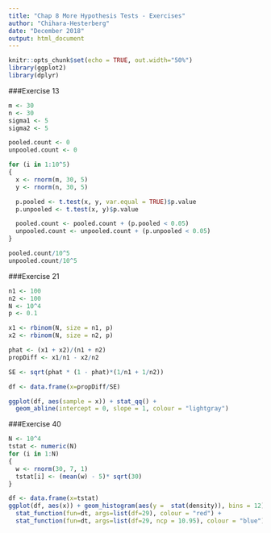---
title: "Chap 8 More Hypothesis Tests - Exercises"
author: "Chihara-Hesterberg"
date: "December 2018"
output: html_document
---

```{r setup, include=FALSE}
knitr::opts_chunk$set(echo = TRUE, out.width="50%")
library(ggplot2)
library(dplyr)
```

###Exercise 13
```{r}
m <- 30
n <- 30
sigma1 <- 5
sigma2 <- 5

pooled.count <- 0
unpooled.count <- 0

for (i in 1:10^5)
{
  x <- rnorm(m, 30, 5)
  y <- rnorm(n, 30, 5)

  p.pooled <- t.test(x, y, var.equal = TRUE)$p.value
  p.unpooled <- t.test(x, y)$p.value

  pooled.count <- pooled.count + (p.pooled < 0.05)
  unpooled.count <- unpooled.count + (p.unpooled < 0.05)
}

pooled.count/10^5
unpooled.count/10^5

```
###Exercise 21

```{r}
n1 <- 100
n2 <- 100
N <- 10^4
p <- 0.1

x1 <- rbinom(N, size = n1, p)
x2 <- rbinom(N, size = n2, p)

phat <- (x1 + x2)/(n1 + n2)
propDiff <- x1/n1 - x2/n2

SE <- sqrt(phat * (1 - phat)*(1/n1 + 1/n2))

df <- data.frame(x=propDiff/SE)

ggplot(df, aes(sample = x)) + stat_qq() + 
  geom_abline(intercept = 0, slope = 1, colour = "lightgray")
```

###Exercise 40
```{r}
N <- 10^4
tstat <- numeric(N)
for (i in 1:N)
{
  w <- rnorm(30, 7, 1)
  tstat[i] <- (mean(w) - 5)* sqrt(30)
}

df <- data.frame(x=tstat)
ggplot(df, aes(x)) + geom_histogram(aes(y =  stat(density)), bins = 12) +  
  stat_function(fun=dt, args=list(df=29), colour = "red") + 
  stat_function(fun=dt, args=list(df=29, ncp = 10.95), colour = "blue")

```